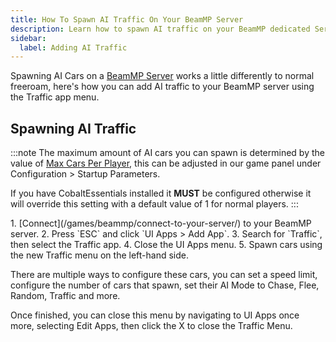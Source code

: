```yaml
---
title: How To Spawn AI Traffic On Your BeamMP Server
description: Learn how to spawn AI traffic on your BeamMP dedicated Server.
sidebar:
  label: Adding AI Traffic
---
```


Spawning AI Cars on a [BeamMP Server](https://www.gamehostbros.com/beammp-server-hosting/) works a little differently to normal freeroam, here's how you can add AI traffic to your BeamMP server using the Traffic app menu.

## Spawning AI Traffic

:::note
The maximum amount of AI cars you can spawn is determined by the value of [Max Cars Per Player](/games/beammp/max-cars-per-player/), this can be adjusted in our game panel under Configuration > Startup Parameters.

If you have CobaltEssentials installed it **MUST** be configured otherwise it will override this setting with a default value of 1 for normal players.
:::

<Steps>
1. [Connect](/games/beammp/connect-to-your-server/) to your BeamMP server.
2. Press `ESC` and click `UI Apps > Add App`. 
3. Search for `Traffic`, then select the Traffic app.
4. Close the UI Apps menu.
5. Spawn cars using the new Traffic menu on the left-hand side.
</Steps>

There are multiple ways to configure these cars, you can set a speed limit, configure the number of cars that spawn, set their AI Mode to Chase, Flee, Random, Traffic and more. 

Once finished, you can close this menu by navigating to UI Apps once more, selecting Edit Apps, then click the X to close the Traffic Menu.